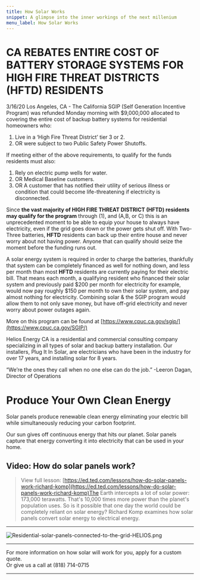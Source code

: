 ```yaml
---
title: How Solar Works
snippet: A glimpse into the inner workings of the next millenium
menu_label: How Solar Works
---
```


# CA REBATES ENTIRE COST OF BATTERY STORAGE SYSTEMS FOR HIGH FIRE THREAT DISTRICTS (HFTD) RESIDENTS

3/16/20 Los Angeles, CA - The California SGIP (Self Generation Incentive Program) was refunded Monday morning with $9,000,000 allocated to covering the entire cost of backup battery systems for residential homeowners who:

1. Live in a ‘High Fire Threat District’ tier 3 or 2.
2. OR were subject to two Public Safety Power Shutoffs.

If meeting either of the above requirements, to qualify for the funds residents must also:

1. Rely on electric pump wells for water.
2. OR Medical Baseline customers.
3. OR A customer that has notified their utility of serious illness or condition that could become life-threatening if electricity is disconnected.

Since **the vast majority of HIGH FIRE THREAT DISTRICT (HFTD) residents may qualify for the program** through (1), and (A,B, or C) this is an unprecedented moment to be able to equip your house to always have electricity, even if the grid goes down or the power gets shut off. With Two-Three batteries, **HFTD** residents can back up their entire house and never worry about not having power. Anyone that can qualify should seize the moment before the funding runs out.

A solar energy system is required in order to charge the batteries, thankfully that system can be completely financed as well for nothing down, and less per month than most **HFTD** residents are currently paying for their electric bill. That means each month, a qualifying resident who financed their solar system and previously paid $200 per month for electricity for example, would now pay roughly $150 per month to own their solar system, and pay almost nothing for electricity. Combining solar & the SGIP program would allow them to not only save money, but have off-grid electricity and never worry about power outages again.

More on this program can be found at [https://www.cpuc.ca.gov/sgip/](https://www.cpuc.ca.gov/SGIP/)

Helios Energy CA is a residential and commercial consulting company specializing in all types of solar and backup battery installation. Our installers, Plug It In Solar, are electricians who have been in the industry for over 17 years, and installing solar for 8 years.

“We’re the ones they call when no one else can do the job.” -Leeron Dagan, Director of Operations

# Produce Your Own Clean Energy

Solar panels produce renewable clean energy eliminating your electric bill while simultaneously reducing your carbon footprint.

Our sun gives off continuous energy that hits our planet. Solar panels capture that energy converting it into electricity that can be used in your home.

## Video: How do solar panels work?

> View full lesson: [https://ed.ted.com/lessons/how-do-solar-panels-work-richard-komp](https://ed.ted.com/lessons/how-do-solar-panels-work-richard-komp)The Earth intercepts a lot of solar power: 173,000 terawatts. That's 10,000 times more power than the planet's population uses. So is it possible that one day the world could be completely reliant on solar energy? Richard Komp examines how solar panels convert solar energy to electrical energy.

***

![Residential-solar-panels-connected-to-the-grid-HELIOS.png](https://images.squarespace-cdn.com/content/v1/5bc15c759b8fe852200fa328/1540442225577-7ORAFVW450JHVVF5LAMP/Residential-solar-panels-connected-to-the-grid-HELIOS.png)

***

For more information on how solar will work for you, apply for a custom quote.\
Or give us a call at (818) 714-0715

***

